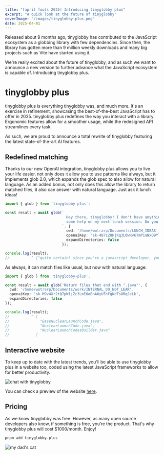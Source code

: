 ```yaml
---
title: "[april fools 2025] Introducing tinyglobby plus"
excerpt: "A quick look at the future of tinyglobby"
coverImage: "/images/tinyglobby-plus.png"
date: 2025-04-01
---
```


Released about 9 months ago, tinyglobby has contributed to the JavaScript ecosystem
as a globbing library with few dependencies. Since then, the library has gotten more than 9 million
weekly downloads and many big projects such as Vite have started using it.

We're really excited about the future of tinyglobby, and as such we want to announce
a new version to further advance what the JavaScript ecosystem is capable of. Introducing tinyglobby plus.

# tinyglobby plus

tinyglobby plus is everything tinyglobby was, and much more. It's an exercise in refinement, showcasing
the best-of-the-best JavaScript has to offer in 2025. tinyglobby plus redefines the way you interact
with a library. Ergonomic features allow for a smoother usage, while the redesigned API streamlines every task.

As such, we are proud to announce a total rewrite of tinyglobby featuring the latest state-of-the-art AI features.

## Redefined matching

Thanks to our new OpenAI integration, tinyglobby plus allows you to live your life easier.
not only does it allow you to use patterns like always, but it implements glob 2.0, which expands
the glob spec to also allow for natural language. As an added bonus, not only does this allow the library
to return matched files, it also can answer with natural language. Just ask it
lunch ideas!

```ts
import { glob } from 'tinyglobby-plus';

const result = await glob(`
                            Hey there, tinyglobby! I don't have anything to glob today, but i'd like
                            some help on my next lunch session. Do you have any ideas for a good lunch?
                          `, {
                            cwd: '/home/wotrarp/Documents/LUNCH_IDEAS',
                            openaiKey: 'sk-4B7zZ8HjKq3L0wRv6TmP1aNxQ9YlEfUdX5oC2sVrMhGk',
                            expandDirectories: false
                          });

console.log(result);
//          ^ ["quite certain! since you're a javascript developer, you could try eating the souls of your coworkers. hope this helps!"]
```

As always, it can match files like usual, but now with natural language:

```ts
import { glob } from 'tinyglobby-plus';

const result = await glob('Return files that end with ".java"', {
  cwd: '/home/wotrarp/Documents/work/INTERNAL_DO_NOT_LEAK',
  openaiKey: 'sk-M9v4Xr2tQ7pW1jZc3LmE6oBnA0yU5hFgKdTs8RqJeLb',
  expandDirectories: false
});

console.log(result);
//          ^ [
//              "BaseNuclearLaunchCode.java",
//              "NuclearLaunchCode.java",
//              "NuclearLaunchCodesBuilder.java"
//            ]
```

## Interactive website

To keep up to date with the latest trends, you'll be able to use tinyglobby plus in a website too,
coded using the latest JavaScript frameworks to allow for better productivity.

![chat with tinyglobby](/images/chat.png#247)

You can check a preview of the website [here](/extra/tinyglobby-plus).

## Pricing

As we know tinyglobby was free. However, as many open source developers also know, if something is free,
you're the product. That's why tinyglobby plus will cost $1000/month. Enjoy!

```sh
pnpm add tinyglobby-plus
```

![my dad's cat](/images/luigi.png#400)

